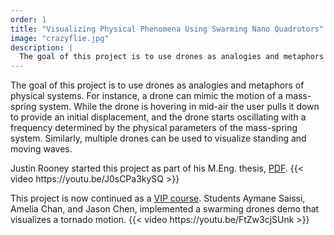 ```yaml
---
order: 1
title: "Visualizing Physical Phenomena Using Swarming Nano Quadrotors"
image: "crazyflie.jpg"
description: | 
  The goal of this project is to use drones as analogies and metaphors of physical systems. 
---
```

The goal of this project is to use drones as analogies and metaphors of physical systems. For instance, a drone can mimic the motion of a mass-spring system. While the drone is hovering in mid-air the user pulls it down to provide an initial displacement, and the drone starts oscillating with a frequency determined by the physical parameters of the mass-spring system. Similarly, multiple drones can be used to visualize standing and moving waves. 

Justin Rooney started this project as part of his M.Eng. thesis, [PDF](https://www.proquest.com/docview/2447804622?pq-origsite=gscholar&fromopenview=true).
{{< video https://youtu.be/J0sCPa3kySQ >}}

This project is now continued as a [VIP course](https://cooper.edu/academics/vertically-integrated-projects). Students Aymane Saissi, Amelia Chan, and Jason Chen, implemented a swarming drones demo that visualizes a tornado motion.
{{< video https://youtu.be/FtZw3cjSUnk >}}